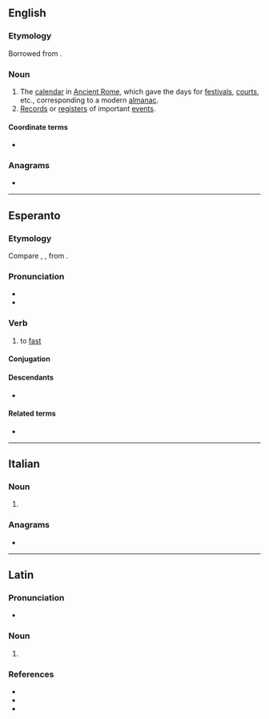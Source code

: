 ==English==

===Etymology===
Borrowed from {{bor|en|la|fāstī}}.

===Noun===
{{en-plural noun}}

# The [[calendar]] in [[Ancient Rome]], which gave the days for [[festival]]s, [[court]]s, etc., corresponding to a modern [[almanac]].
# [[record|Records]] or [[register]]s of important [[event]]s.

====Coordinate terms====
* {{l|en|nefasti}}

{{Webster 1913}}

===Anagrams===
* {{anagrams|en|a=afist|Fiats|fiats}}

----

==Esperanto==

===Etymology===
{{rfe|eo}}
Compare {{cog|en|fast}}, {{cog|de|fasten}}, from {{cog|gem-pro|fastijaną}}.

===Pronunciation===
* {{IPA|eo|/ˈfasti/}}
* {{rhymes|eo|asti}}

===Verb===
{{eo-head}}

# {{lb|eo|intransitive}} to [[fast]]

====Conjugation====
{{eo-conj|intr=yes}}

====Descendants====
* {{desc|io|fastar}}

====Related terms====
* {{l|eo|fasto}}

----

==Italian==

===Noun===
{{head|it|noun plural form|g=m}}

# {{plural of|it|fasto}}

===Anagrams===
* {{anagrams|it|sfati}}

----

==Latin==

===Pronunciation===
* {{la-IPA|fāstī}}

===Noun===
{{la-noun-form|fāstī}}

# {{inflection of|la|fāstus||nom//voc|p|;|gen|s}}

===References===
* {{R:L&S}}
* {{R:Gaffiot}}
* {{R:M&A}}